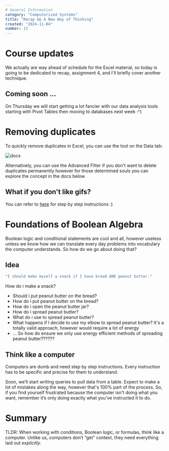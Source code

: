 ```yaml
---
# General Information
category: "Computerized Systems"
title: "Recap && A New Way of Thinking"
created: "2024-11-04"
number: 15
---
```


# Course updates

We actually are way ahead of schedule for the Excel material, so today is going to be dedicated to recap, assignment 4, and I'll briefly cover another technique.

## Coming soon ...

On Thursday we will start getting a lot fancier with our data analysis tools starting with Pivot Tables then moving to databases next week :^)

# Removing duplicates

To quickly remove duplicates in Excel, you can use the tool on the Data tab:

![docs](./assets/remove.gif)

Alternatively, you can use the Advanced Filter if you don't want to delete duplicates permanently however for those determined souls you can explore the concept in the docs below

## What if you don't like gifs?

You can refer to [here](https://www.excel-easy.com/examples/remove-duplicates.html) for step by step instructions :)

# Foundations of Boolean Algebra

Boolean logic and conditional statements are cool and all, however useless unless we know how we can translate every day problems into vocabulary the computer understands. So how do we go about doing that?

## Idea

```cs
"I should make myself a snack if I have bread AND peanut butter."
```

How do i make a snack?

- Should i put peanut butter on the bread?
- How do i put peanut butter on the bread?
- How do i open the peanut butter jar?
- How do i spread peanut butter?
- What do i use to spread peanut butter?
- What happens if I decide to use my elbow to spread peanut butter? It's a totally valid approach, however would require a lot of energy
- ... So how do ensure we only use energy efficient methods of spreading peanut butter??????

## Think like a computer

Computers are dumb and need step by step instructions. Every instruction has to be specific and precise for them to understand.

Soon, we’ll start writing queries to pull data from a table. Expect to make a lot of mistakes along the way, however that's 100% part of the process. So, if you find yourself frustrated because the computer isn't doing what you want, remember it’s only doing exactly what you’ve instructed it to do.

# Summary

TLDR: When working with conditions, Boolean logic, or formulas, think like a computer. Unlike us, computers don’t “get” context, they need everything laid out _explicitly_.
